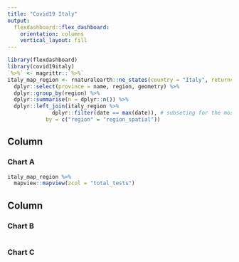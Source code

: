 ```yaml
---
title: "Covid19 Italy"
output: 
  flexdashboard::flex_dashboard:
    orientation: columns
    vertical_layout: fill
---
```


```r
library(flexdashboard)
library(covid19italy)
`%>%` <- magrittr::`%>%`
italy_map_region <- rnaturalearth::ne_states(country = "Italy", returnclass = "sf") %>%
  dplyr::select(province = name, region, geometry) %>%
  dplyr::group_by(region) %>%
  dplyr::summarise(n = dplyr::n()) %>%
  dplyr::left_join(italy_region %>% 
              dplyr::filter(date == max(date)), # subseting for the most recent day
            by = c("region" = "region_spatial"))

```

Column {data-width=650}
-----------------------------------------------------------------------

### Chart A

```r
italy_map_region %>% 
  mapview::mapview(zcol = "total_tests")
```

Column {data-width=350}
-----------------------------------------------------------------------

### Chart B

```r

```

### Chart C

```r

```


